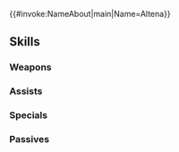 {{#invoke:NameAbout|main|Name=Altena}}{{HeroPage Tabs}}
{{Hero Infobox
|Name=Altena
|Title=Luminous Rider
|WeaponType=Blue Lance
|Origin=Fire Emblem: Genealogy of the Holy War
|Gender=Female
|MoveType=Flying
|actorJP=戸松遥
|actorEN=Morgan Berry
|artist=樹林センリ
|additionDate=January 8, 2020
|releaseDate=January 9, 2020
|poolDate=January 30, 2020
|poolRarities=3,4
|randomStartTime=2020-02-09T07:00:00Z
|TagID=アルテナ
|InternalID=474
|Properties=demoted_202102
|cv1=3
|cv2=9100300
|description=Daughter of Quan and Ethlyn, and inheritor of the Gáe Bolg. She was raised by her family's enemy, Travant. Appears in Fire Emblem: Genealogy of the Holy War.
}}
{{Stats Page
|Lv1HP=19|Lv1ATK=9|Lv1SPD=6|Lv1DEF=9|Lv1RES=7
|GRHP=60|GRATK=65|GRSPD=45|GRDEF=70|GRRES=30
}}
==Skills==
===Weapons===
{{Weapons Table
|weapon1=Iron Lance
|weapon1Default=1
|weapon1Unlock=1
|weapon2=Steel Lance
|weapon2Default=3
|weapon2Unlock=2
|weapon3=Silver Lance
|weapon3Default=4
|weapon3Unlock=3
|weapon4=Earthly Gáe Bolg
|weapon4Default=5
|weapon4Unlock=5
}}
===Assists===
{{Assists Table
}}
===Specials===
{{Specials Table
|special1=Retribution
|special1Default=4
|special1Unlock=3
|special2=Reprisal
|special2Default=
|special2Unlock=4
}}
===Passives===
{{Passives Table
|passiveA1=Steady Stance 1
|passiveA2=Sturdy Stance 1
|passiveA3=Sturdy Stance 2
|passiveA1Unlock=1
|passiveA2Unlock=2
|passiveA3Unlock=4
|passiveB1=Brash Assault 1
|passiveB2=Brash Assault 2
|passiveB3=Brash Assault 3
|passiveB1Unlock=3
|passiveB2Unlock=4
|passiveB3Unlock=5
}}
{{Heroes Navbox}}